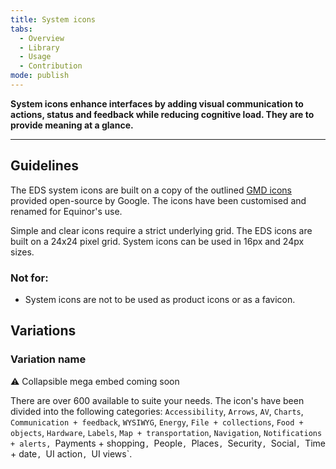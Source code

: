 ```yaml
---
title: System icons
tabs:
  - Overview
  - Library
  - Usage
  - Contribution
mode: publish
---
```





**System icons enhance interfaces by adding visual communication to actions, status and feedback while reducing cognitive load. They are to provide meaning at a glance.**
<!--One to two sentences as an introduction to the component-->

***

## Guidelines
<!--List how to use it, sizes, widths, grid interactions, color allowances -->

The EDS system icons are built on a copy of the outlined [GMD icons](https://material.io/tools/icons/?style=round) provided open-source by Google. The icons have been customised and renamed for Equinor's use. 


Simple and clear icons require a strict underlying grid. The EDS icons are built on a 24x24 pixel grid. System icons can be used in 16px and 24px sizes. 



### Not for: 
<!--Bullet point list if needed -->

* System icons are not to be used as product icons or as a favicon. 


## Variations 


### Variation name
<!--One ### heading per frame in Figma, explaining each component in that frame. One 'content' section per variation if needed -->

:warning: Collapsible mega embed coming soon


There are over 600 available to suite your needs. The icon's have been divided into the following categories: `Accessibility`, `Arrows`, `AV`, `Charts`, `Communication + feedback`, `WYSIWYG`, `Energy`, `File + collections`, `Food + objects`, `Hardware`, `Labels`, `Map + transportation`, `Navigation`, `Notifications + alerts, `Payments + shopping`, `People`, `Places`, `Security`, `Social`, `Time + date`, `UI action`, `UI views`.
